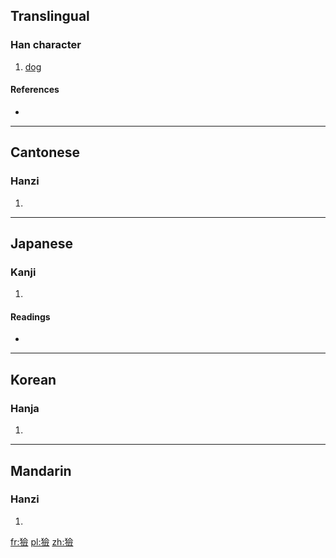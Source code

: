 {{also|猃}}
==Translingual==

===Han character===
{{Han char|rn=94|rad=犬|as=13|sn=16|four=4828<sub>6</sub>|canj=大竹人一人 (KHOMO)}}

# [[dog]]

====References====
* {{Han ref|kx=0719.290|dkj=20730|dj=1131.050|hdz=21373.050|uh=736B|ud=29547|bh=EA60|bd=60000}}

----

==Cantonese==

===Hanzi===
{{yue-hanzi|jyut=|y=him2|sim=猃}}

# {{defn|Cantonese|sort=犬13}}

----

==Japanese==

===Kanji===
{{ja-kanji|grade=|rs=犬13}}

# {{defn|Japanese|sort=犬13}}

====Readings====
* {{ja-readings|on=[[けん]] (ken), [[れん]] (ren)|kun=}}

----

==Korean==

===Hanja===
{{ko-hanja|hangeul=험|eumhun=|rv=heom|mr=hŏm|y=hem}}

# {{defn|Korean|sort=犬13}}

----

==Mandarin==

===Hanzi===
{{cmn-hanzi|sim=猃|pin=[[hǎ]] ([[ha3]]), [[jiě]] ([[jie3]]), [[xiǎn]] ([[xian3]])|wg=ha<sup>3</sup>, chieh<sup>3</sup>, hsien<sup>3</sup>}}

# {{defn|Mandarin|sort=犬13}}

[[fr:獫]]
[[pl:獫]]
[[zh:獫]]